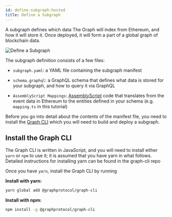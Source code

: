 ```yaml
---
id: define-subgraph-hosted
title: Define a Subgraph
---
```


A subgraph defines which data The Graph will index from Ethereum, and how it will store it. Once deployed, it will form a part of a global graph of blockchain data.

![Define a Subgraph](/img/define-subgraph.png)

The subgraph definition consists of a few files:

- `subgraph.yaml`: a YAML file containing the subgraph manifest

- `schema.graphql`: a GraphQL schema that defines what data is stored for your subgraph, and how to query it via GraphQL

- `AssemblyScript Mappings`: [AssemblyScript](https://github.com/AssemblyScript/assemblyscript) code that translates from the event data in Ethereum to the entities defined in your schema (e.g. `mapping.ts` in this tutorial)

Before you go into detail about the contents of the manifest file, you need to install the [Graph CLI](https://github.com/graphprotocol/graph-cli) which you will need to build and deploy a subgraph.


## Install the Graph CLI

The Graph CLI is written in JavaScript, and you will need to install either `yarn` or `npm` to use it; it is assumed that you have yarn in what follows. Detailed instructions for installing yarn can be found in the graph-cli repo

Once you have `yarn`, install the Graph CLI by running

**Install with yarn:**
```bash
yarn global add @graphprotocol/graph-cli
```

**Install with npm:**
```bash
npm install -g @graphprotocol/graph-cli
```
